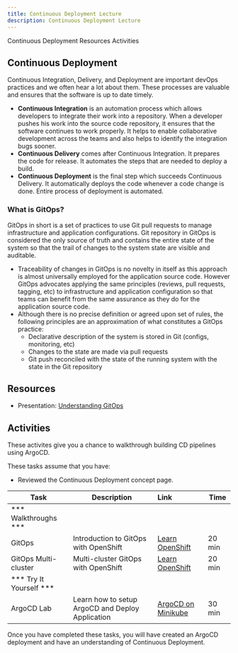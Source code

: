 ```yaml
---
title: Continuous Deployment Lecture
description: Continuous Deployment Lecture
---
```


<AnchorLinks>
  <AnchorLink>Continuous Deployment</AnchorLink>
  <AnchorLink>Resources</AnchorLink>
  <AnchorLink>Activities</AnchorLink>
</AnchorLinks>

## Continuous Deployment

Continuous Integration, Delivery, and Deployment are important devOps practices and we often hear a lot about them. These processes are valuable and ensures that the software is up to date timely.

- **Continuous Integration** is an automation process which allows developers to integrate their work into a repository. When a developer pushes his work into the source code repository, it ensures that the software continues to work properly. It helps to enable collaborative development across the teams and also helps to identify the integration bugs sooner.
- **Continuous Delivery** comes after Continuous Integration. It prepares the code for release. It automates the steps that are needed to deploy a build.
- **Continuous Deployment** is the final step which succeeds Continuous Delivery. It automatically deploys the code whenever a code change is done. Entire process of deployment is automated.


### What is GitOps?
GitOps in short is a set of practices to use Git pull requests to manage infrastructure and application configurations. Git repository in GitOps is considered the only source of truth and contains the entire state of the system so that the trail of changes to the system state are visible and auditable.

- Traceability of changes in GitOps is no novelty in itself as this approach is almost universally employed for the application source code. However GitOps advocates applying the same principles (reviews, pull requests, tagging, etc) to infrastructure and application
configuration so that teams can benefit from the same assurance as they do for the application source code.
- Although there is no precise definition or agreed upon set of rules, the following principles are an approximation of what constitutes a GitOps practice:
  - Declarative description of the system is stored in Git (configs, monitoring, etc)
  - Changes to the state are made via pull requests
  - Git push reconciled with the state of the running system with the state in the Git repository

## Resources

- Presentation: [Understanding GitOps](/slides/05-Understanding-GitOps.pdf)


## Activities

These activites give you a chance to walkthrough building CD pipelines using ArgoCD.

These tasks assume that you have:
 - Reviewed the Continuous Deployment concept page.

| Task                            | Description         | Link        | Time    |
| --------------------------------| ------------------  |:----------- |---------|
| *** Walkthroughs ***                         |         |         |     |
| GitOps | Introduction to GitOps with OpenShift | [Learn OpenShift](https://learn.openshift.com/introduction/gitops-introduction/) | 20 min |
| GitOps Multi-cluster | Multi-cluster GitOps with OpenShift | [Learn OpenShift](https://learn.openshift.com/introduction/gitops-multicluster/) | 20 min |
| *** Try It Yourself ***                         |         |         |     |
| ArgoCD Lab | Learn how to setup ArgoCD and Deploy Application | [ArgoCD on Minikube](../continuous-deployment/activities/) | 30 min |



Once you have completed these tasks, you will have created an ArgoCD deployment and have an understanding of Continuous Deployment.

